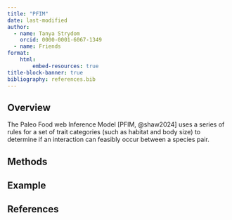 ```yaml
---
title: "PFIM"
date: last-modified
author:
  - name: Tanya Strydom
    orcid: 0000-0001-6067-1349
  - name: Friends
format:
    html:
        embed-resources: true
title-block-banner: true
bibliography: references.bib
---
```


## Overview

The Paleo Food web Inference Model [PFIM, @shaw2024] uses a series of rules for a set of trait categories (such as habitat and body size) to determine if an interaction can feasibly occur between a species pair.

## Methods

## Example

## References {.unnumbered}

::: {#refs}
:::
